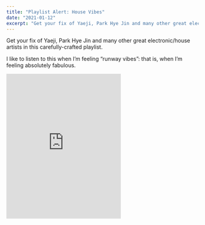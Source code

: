 ```yaml
---
title: "Playlist Alert: House Vibes"
date: "2021-01-12"
excerpt: "Get your fix of Yaeji, Park Hye Jin and many other great electronic/house artists in this carefully-crafted playlist."
---
```


Get your fix of Yaeji, Park Hye Jin and many other great electronic/house artists in this carefully-crafted playlist.

I like to listen to this when I’m feeling “runway vibes”: that is, when I’m feeling absolutely fabulous.

<iframe
  title="Spotify Embed: House Vibes"
  width="300"
  height="380"
  allowtransparency="true"
  frameborder="0"
  allow="encrypted-media"
  src="https://open.spotify.com/embed/playlist/5pgEceOwH8twhsrFPsIyMg?si=76gFSAj4S4OAkaTRpIJdgA"
></iframe>
